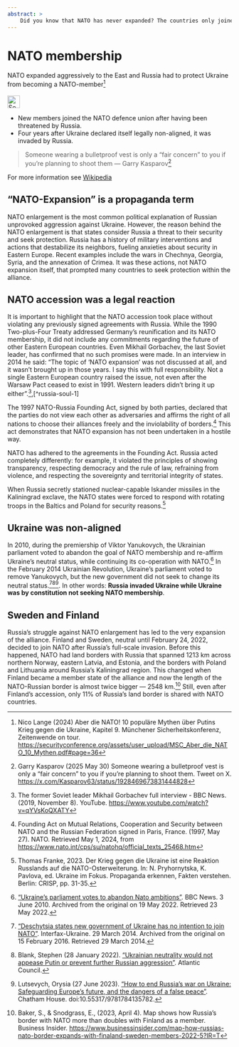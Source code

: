 ```yaml
---
abstract: > 
    Did you know that NATO has never expanded? The countries only joined NATO. Out of fear of Russia.  
---
```


# NATO membership  {#sec-nato-expansion}

::: {.callout-caution title="Myth"}
NATO expanded aggressively to the East and Russia had to protect Ukraine from becoming a NATO-member[^nato-expansion-9]
[<br></br>![Search for topic in EUvsDisinfo](../all_common_img/EUvsDisinfo_400x240.jpg){height=2em}](https://euvsdisinfo.eu/disinformation-cases/?text=nato%20(enlargement%7Cexpansion)&sort=relevance)
:::

::: {.callout-tip title="Truth"}
- New members joined the NATO defence union after having been threatened by Russia. 
- Four years after Ukraine declared itself legally non-aligned, it was invaded by Russia. 
:::

> Someone wearing a bulletproof vest is only a "fair concern" to you if you’re planning to shoot them — Garry Kasparov[^nato-expansion-10]

For more information see [Wikipedia](https://en.wikipedia.org/wiki/Ukraine%E2%80%93NATO_relations)

## "NATO-Expansion" is a propaganda term

NATO enlargement is the most common political explanation of Russian unprovoked aggression against Ukraine. However, the reason behind the NATO enlargement is that states consider Russia a threat to their security and seek protection. Russia has a history of military interventions and actions that destabilize its neighbors, fueling anxieties about security in Eastern Europe. Recent examples include the wars in Chechnya, Georgia, Syria, and the annexation of Crimea. It was these actions, not NATO expansion itself, that prompted many countries to seek protection within the alliance.

## NATO accession was a legal reaction

It is important to highlight that the NATO accession took place without violating any previously signed agreements with Russia. While the 1990 Two-plus-Four Treaty  addressed Germany's reunification and its NATO membership, it did not include any commitments regarding the future of other Eastern European countries. Even Mikhail Gorbachev, the last Soviet leader, has confirmed that no such promises were made. In an interview in 2014 he said: “The topic of 'NATO expansion' was not discussed at all, and it wasn't brought up in those years. I say this with full responsibility. Not a single Eastern European country raised the issue, not even after the Warsaw Pact ceased to exist in 1991\. Western leaders didn't bring it up either”.[^nato-expansion-5],[^russia-soul-1]

The 1997 NATO-Russia Founding Act, signed by both parties, declared that the parties do not view each other as adversaries and affirms the right of all nations to choose their alliances freely and the inviolability of borders.[^nato-expansion-6] This act demonstrates that NATO expansion has not been undertaken in a hostile way.

NATO has adhered to the agreements in the Founding Act. Russia acted completely differently: for example, it violated the principles of showing transparency, respecting democracy and the rule of law, refraining from violence, and respecting the sovereignty and territorial integrity of states. 

When Russia secretly stationed nuclear-capable Iskander missiles in the Kaliningrad exclave, the NATO states were forced to respond with rotating troops in the Baltics and Poland for security reasons.[^nato-expansion-7] 

## Ukraine was non-aligned

In 2010, during the premiership of Viktor Yanukovych, the Ukrainian parliament voted to abandon the goal of NATO membership and re-affirm Ukraine's neutral status, while continuing its co-operation with NATO.[^nato-expansion-8] In the February 2014 Ukrainian Revolution, Ukraine's parliament voted to remove Yanukovych, but the new government did not seek to change its neutral status.[^nato-expansion-1][^nato-expansion-2][^nato-expansion-3]. In other words: __Russia invaded Ukraine while Ukraine was by constitution not seeking NATO membership__.

## Sweden and Finland

Russia's struggle against NATO enlargement has led to the very expansion of the alliance. Finland and Sweden, neutral until February 24, 2022, decided to join NATO after Russia's full-scale invasion. Before this happened, NATO had land borders with Russia that spanned 1213 km across northern Norway, eastern Latvia, and Estonia, and the borders with Poland and Lithuania around Russia's Kaliningrad region.  This changed when Finland became a member state of the alliance and now the length of the NATO-Russian border is almost twice bigger — 2548 km.[^nato-expansion-4] Still, even after Finland's accession, only 11% of Russia's land border is shared with NATO countries.


[^nato-expansion-4]:  Baker, S., & Snodgrass, E., (2023, April 4). Map shows how Russia’s border with NATO more than doubles with Finland as a member. Business Insider. [https://www.businessinsider.com/map-how-russias-nato-border-expands-with-finaland-sweden-members-2022-5?IR=T](https://www.businessinsider.com/map-how-russias-nato-border-expands-with-finaland-sweden-members-2022-5?IR=T)    

[^nato-expansion-5]:  The former Soviet leader Mikhail Gorbachev full interview  \- BBC News. (2019, November 8). YouTube. [https://www.youtube.com/watch?v=qYVsKoQXATY](https://www.youtube.com/watch?v=qYVsKoQXATY)

[^nato-expansion-6]:  Founding Act on Mutual Relations, Cooperation and Security between NATO and the Russian Federation signed in Paris, France. (1997, May 27). NATO. Retrieved May 1, 2024, from [https://www.nato.int/cps/su/natohq/official\_texts\_25468.htm](https://www.nato.int/cps/su/natohq/official\_texts\_25468.htm)

[^nato-expansion-7]:  Thomas Franke, 2023\. Der Krieg gegen die Ukraine ist eine Reaktion Russlands auf die NATO-Osterweiterung. In: N. Pryhornytska, K. Pavlova, ed. Ukraine im Fokus. Propaganda erkennen, Fakten verstehen. Berlin: CRISP, pp. 31-35. 


[^nato-expansion-8]:  ["Ukraine's parliament votes to abandon Nato ambitions"](https://www.bbc.com/news/10229626). BBC News. 3 June 2010. Archived from the original on 19 May 2022. Retrieved 23 May 2022.

[^nato-expansion-1]:  ["Deschytsia states new government of Ukraine has no intention to join NATO"](http://en.interfax.com.ua/news/general/198372.html). Interfax-Ukraine. 29 March 2014. Archived from the original on 15 February 2016. Retrieved 29 March 2014.

[^nato-expansion-2]:  Blank, Stephen (28 January 2022). ["Ukrainian neutrality would not appease Putin or prevent further Russian aggression"](https://www.atlanticcouncil.org/blogs/ukrainealert/ukrainian-neutrality-would-not-appease-putin-or-prevent-further-russian-aggression/). Atlantic Council.

[^nato-expansion-3]:  Lutsevych, Orysia (27 June 2023). ["How to end Russia's war on Ukraine: Safeguarding Europe's future, and the dangers of a false peace"](https://www.chathamhouse.org/2023/06/how-end-russias-war-ukraine/fallacy-3-ukraine-should-adopt-neutrality). Chatham House. doi:10.55317/9781784135782.


[^nato-expansion-9]:  Nico Lange (2024) Aber die NATO! 10 populäre Mythen über Putins Krieg gegen die Ukraine, Kapitel 9. Münchener Sicherheitskonferenz, Zeitenwende on tour.  [https://securityconference.org/assets/user_upload/MSC_Aber_die_NATO_10_Mythen.pdf#page=36](https://securityconference.org/assets/user_upload/MSC_Aber_die_NATO_10_Mythen.pdf#page=36)

[^nato-expansion-10]: Garry Kasparov (2025 May 30) Someone wearing a bulletproof vest is only a "fair concern" to you if you’re planning to shoot them. Tweet on X. [https://x.com/Kasparov63/status/1928469673831444828](https://x.com/Kasparov63/status/1928469673831444828)

